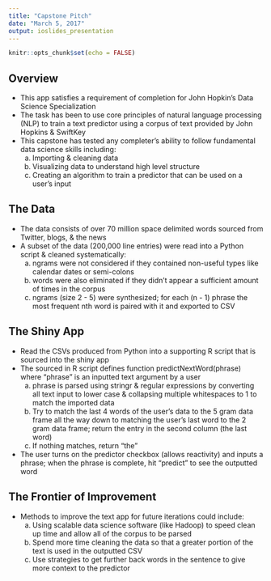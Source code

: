 ```yaml
---
title: "Capstone Pitch"
date: "March 5, 2017"
output: ioslides_presentation
---
```


```r
knitr::opts_chunk$set(echo = FALSE)
```

## Overview

- This app satisfies a requirement of completion for John Hopkin's Data Science Specialization
- The task has been to use core principles of natural language processing (NLP) to train a text predictor using a corpus of text provided by John Hopkins & SwiftKey
- This capstone has tested any completer's ability to follow fundamental data science skills including: 
    a. Importing & cleaning data
    b. Visualizing data to understand high level structure
    c. Creating an algorithm to train a predictor that can be used on a user's input
    

## The Data

- The data consists of over 70 million space delimited words sourced from Twitter, blogs, & the news
- A subset of the data (200,000 line entries) were read into a Python script & cleaned systematically:
    a. ngrams were not considered if they contained non-useful types like calendar dates or semi-colons
    b. words were also eliminated if they didn't appear a sufficient amount of times in the corpus
    c. ngrams (size 2 - 5) were synthesized; for each (n - 1) phrase the most frequent nth word is paired with it and exported to CSV
    
## The Shiny App

- Read the CSVs produced from Python into a supporting R script that is sourced into the shiny app
- The sourced in R script defines function predictNextWord(phrase) where "phrase" is an inputted text argument by a user
    a. phrase is parsed using stringr & regular expressions by converting all text input to lower case & collapsing multiple whitespaces to 1 to match the imported data
    b. Try to match the last 4 words of the user's data to the 5 gram data frame all the way down to matching the user's last word to the 2 gram data frame; return the entry in the second column (the last word)
    c. If nothing matches, return "the"
- The user turns on the predictor checkbox (allows reactivity) and inputs a phrase; when the phrase is complete, hit "predict" to see the outputted word
    
## The Frontier of Improvement

- Methods to improve the text app for future iterations could include:
    a. Using scalable data science software (like Hadoop) to speed clean up time and allow all of the corpus to be parsed
    b. Spend more time cleaning the data so that a greater portion of the text is used in the outputted CSV
    c. Use strategies to get further back words in the sentence to give more context to the predictor 
    
    
    
    
